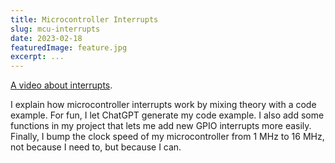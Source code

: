 ```yaml
---
title: Microcontroller Interrupts
slug: mcu-interrupts
date: 2023-02-18
featuredImage: feature.jpg
excerpt: ...
---
```


[A video about interrupts](https://www.youtube.com/watch?v=S-daLDfkoyY).

I explain how microcontroller interrupts work by mixing theory with a code example. For fun, I let ChatGPT generate my code example. I also add some functions in my project that lets me add new GPIO interrupts more easily. Finally, I bump the clock speed of my microcontroller from 1 MHz to 16 MHz, not because I need to, but because I can.
